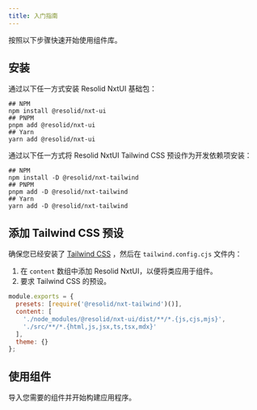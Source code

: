 ```yaml
---
title: 入门指南
---
```


按照以下步骤快速开始使用组件库。

## 安装

通过以下任一方式安装 Resolid NxtUI 基础包：

```shell
## NPM
npm install @resolid/nxt-ui
## PNPM
pnpm add @resolid/nxt-ui
## Yarn
yarn add @resolid/nxt-ui
```

通过以下任一方式将 Resolid NxtUI Tailwind CSS 预设作为开发依赖项安装：

```shell
## NPM
npm install -D @resolid/nxt-tailwind
## PNPM
pnpm add -D @resolid/nxt-tailwind
## Yarn
yarn add -D @resolid/nxt-tailwind
```

## 添加 Tailwind CSS 预设

确保您已经安装了 [Tailwind CSS](https://tailwindcss.com/docs/guides/solidjs) ，然后在 `tailwind.config.cjs` 文件内：

1. 在 `content` 数组中添加 Resolid NxtUI，以便将类应用于组件。
2. 要求 Tailwind CSS 的预设。

```javascript
module.exports = {
  presets: [require('@resolid/nxt-tailwind')()],
  content: [
    './node_modules/@resolid/nxt-ui/dist/**/*.{js,cjs,mjs}',
    './src/**/*.{html,js,jsx,ts,tsx,mdx}'
  ],
  theme: {}
};
```

## 使用组件

导入您需要的组件并开始构建应用程序。
